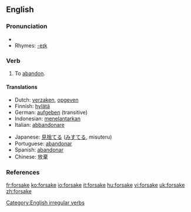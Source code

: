 ==English==

===Pronunciation===
*{{IPA|/'foɻseɪk/}}
*Rhymes: [[Rhymes:English:-eɪk|-eɪk]]

===Verb===
{{en-verb|forsakes|forsaking|forsook|forsaken}}

# To [[abandon]].

====Translations====
{{top}}
*Dutch: [[verzaken]], [[opgeven]]
*Finnish: [[hylätä]]
*German: [[aufgeben]] (transitive)
*Indonesian: [[telantar|menelantarkan]]
*Italian: [[abbandonare]]
{{mid}}
*Japanese: [[見捨てる]] ([[みすてる]], misuteru)
*Portuguese: [[abandonar]]
*Spanish: [[abandonar]]
*Chinese: 放棄
{{bottom}}

===References===
{{R:Century 1911}}
{{R:Webster 1913}}

[[Category:English irregular verbs]]

[[fr:forsake]]
[[ko:forsake]]
[[io:forsake]]
[[it:forsake]]
[[hu:forsake]]
[[vi:forsake]]
[[uk:forsake]]
[[zh:forsake]]